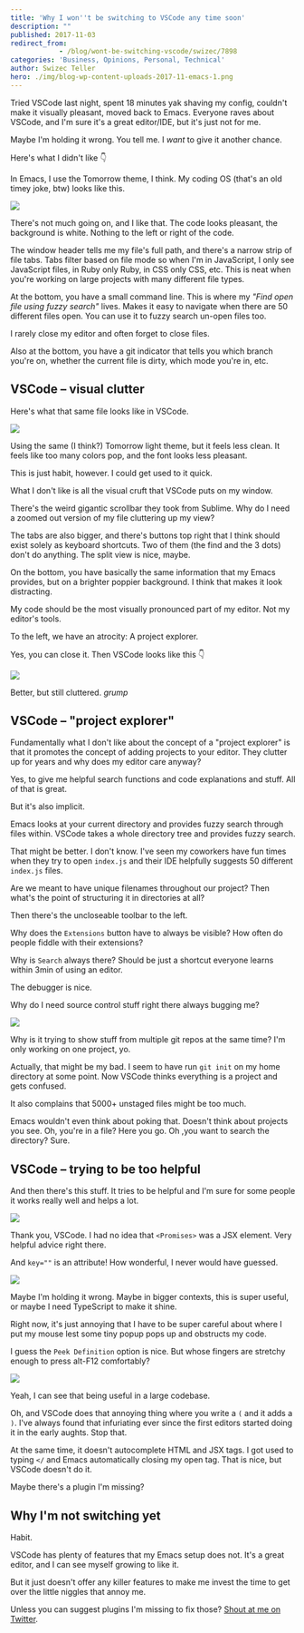 ```yaml
---
title: 'Why I won''t be switching to VSCode any time soon'
description: ""
published: 2017-11-03
redirect_from: 
            - /blog/wont-be-switching-vscode/swizec/7898
categories: 'Business, Opinions, Personal, Technical'
author: Swizec Teller
hero: ./img/blog-wp-content-uploads-2017-11-emacs-1.png
---
```

Tried VSCode last night, spent 18 minutes yak shaving my config, couldn't make it visually pleasant, moved back to Emacs. Everyone raves about VSCode, and I'm sure it's a great editor/IDE, but it's just not for me.



Maybe I'm holding it wrong. You tell me. I _want_ to give it another chance.



Here's what I didn't like 👇



In Emacs, I use the Tomorrow theme, I think. My coding OS (that's an old timey joke, btw) looks like this.



![](./img/blog-wp-content-uploads-2017-11-emacs-1.png)



There's not much going on, and I like that. The code looks pleasant, the background is white. Nothing to the left or right of the code.



The window header tells me my file's full path, and there's a narrow strip of file tabs. Tabs filter based on file mode so when I'm in JavaScript, I only see JavaScript files, in Ruby only Ruby, in CSS only CSS, etc. This is neat when you're working on large projects with many different file types.



At the bottom, you have a small command line. This is where my _"Find open file using fuzzy search"_ lives. Makes it easy to navigate when there are 50 different files open. You can use it to fuzzy search un-open files too.



I rarely close my editor and often forget to close files.



Also at the bottom, you have a git indicator that tells you which branch you're on, whether the current file is dirty, which mode you're in, etc.



## VSCode – visual clutter



Here's what that same file looks like in VSCode.



![](./img/blog-wp-content-uploads-2017-11-vscode-1.png)



Using the same (I think?) Tomorrow light theme, but it feels less clean. It feels like too many colors pop, and the font looks less pleasant.



This is just habit, however. I could get used to it quick.



What I don't like is all the visual cruft that VSCode puts on my window.



There's the weird gigantic scrollbar they took from Sublime. Why do I need a zoomed out version of my file cluttering up my view?



The tabs are also bigger, and there's buttons top right that I think should exist solely as keyboard shortcuts. Two of them (the find and the 3 dots) don't do anything. The split view is nice, maybe.



On the bottom, you have basically the same information that my Emacs provides, but on a brighter poppier background. I think that makes it look distracting.



My code should be the most visually pronounced part of my editor. Not my editor's tools.



To the left, we have an atrocity: A project explorer.



Yes, you can close it. Then VSCode looks like this 👇



![](./img/blog-wp-content-uploads-2017-11-vscode-2.png)



Better, but still cluttered. _grump_



## VSCode – "project explorer"



Fundamentally what I don't like about the concept of a "project explorer" is that it promotes the concept of adding projects to your editor. They clutter up for years and why does my editor care anyway?



Yes, to give me helpful search functions and code explanations and stuff. All of that is great.



But it's also implicit.



Emacs looks at your current directory and provides fuzzy search through files within. VSCode takes a whole directory tree and provides fuzzy search.



That might be better. I don't know. I've seen my coworkers have fun times when they try to open `index.js` and their IDE helpfully suggests 50 different `index.js` files.



Are we meant to have unique filenames throughout our project? Then what's the point of structuring it in directories at all?



Then there's the uncloseable toolbar to the left.



Why does the `Extensions` button have to always be visible? How often do people fiddle with their extensions?



Why is `Search` always there? Should be just a shortcut everyone learns within 3min of using an editor.



The debugger is nice.



Why do I need source control stuff right there always bugging me?



![](./img/blog-wp-content-uploads-2017-11-vscode-3.png)



Why is it trying to show stuff from multiple git repos at the same time? I'm only working on one project, yo.



Actually, that might be my bad. I seem to have run `git init` on my home directory at some point. Now VSCode thinks everything is a project and gets confused.



It also complains that 5000+ unstaged files might be too much.



Emacs wouldn't even think about poking that. Doesn't think about projects you see. Oh, you're in a file? Here you go. Oh ,you want to search the directory? Sure.



## VSCode – trying to be too helpful



And then there's this stuff. It tries to be helpful and I'm sure for some people it works really well and helps a lot.



![](./img/blog-wp-content-uploads-2017-11-vscode-4.png)



Thank you, VSCode. I had no idea that `<Promises>` was a JSX element. Very helpful advice right there.



And `key=""` is an attribute! How wonderful, I never would have guessed.



![](./img/blog-wp-content-uploads-2017-11-vscode-5.png)



Maybe I'm holding it wrong. Maybe in bigger contexts, this is super useful, or maybe I need TypeScript to make it shine.



Right now, it's just annoying that I have to be super careful about where I put my mouse lest some tiny popup pops up and obstructs my code.



I guess the `Peek Definition` option is nice. But whose fingers are stretchy enough to press alt-F12 comfortably?



![](./img/blog-wp-content-uploads-2017-11-vscode-6.png)



Yeah, I can see that being useful in a large codebase.



Oh, and VSCode does that annoying thing where you write a `(` and it adds a `)`. I've always found that infuriating ever since the first editors started doing it in the early aughts. Stop that.



At the same time, it doesn't autocomplete HTML and JSX tags. I got used to typing `</` and Emacs automatically closing my open tag. That is nice, but VSCode doesn't do it.



Maybe there's a plugin I'm missing?



## Why I'm not switching yet



Habit.



VSCode has plenty of features that my Emacs setup does not. It's a great editor, and I can see myself growing to like it.



But it just doesn't offer any killer features to make me invest the time to get over the little niggles that annoy me.



Unless you can suggest plugins I'm missing to fix those? [Shout at me on Twitter](<http://twitter.com/home?status=.@swizec's%20VSCode%20opinion%20is%20dumb%20because:  https://swizec.com/blog/wont-be-switching-vscode/swizec/7898>).
